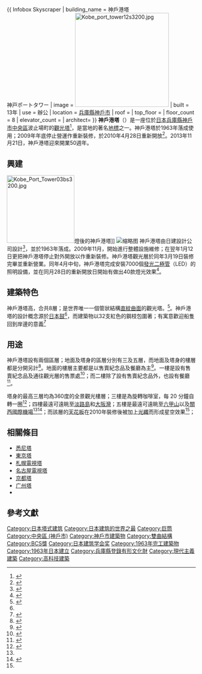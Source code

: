 
{{ Infobox Skyscraper
| building_name = 神戶港塔<br >神戸ポートタワー
| image = [[File:Kobe_port_tower12s3200.jpg|250px]]
| built  = 13年
| use = 辦公 
| location = {{JPN}}[[兵庫縣|兵庫縣]][[神戶市|神戶市]]
| roof = {{convert|108|m|ft|0|abbr=on}}
| top_floor  = {{convert|90.28|m|ft|0|abbr=on}}
| floor_count = 8 
| elevator_count  = 
| architect= 
}}
{{japanese|image=|japanese=神戸ポートタワー|kana=こうべぽーとたわー|romaji=Kōbe Pōto Tawā}}
{{Commons+cat|Kobe_Port_Tower}}
{{Portal|日本|建築}}
'''神戶港塔'''（{{lang-ja|'''神戸ポートタワー'''}}）是一座位於[[日本|日本]][[兵庫縣|兵庫縣]][[神戶市|神戶市]][[中央區_(神戶市)|中央區]]波止場町的[[觀光塔|觀光塔]]<ref>{{zh-hant}}{{cite web |title=神戶港塔 |publisher=Japan-i |accessdate=2010年8月2日 |url=http://www.japan-i.jp/cht/explorejapan/kinki/hyogo/kobe/d8jk7l000000a66p.html |archive-url=https://web.archive.org/web/20100726052235/http://www.japan-i.jp/cht/explorejapan/kinki/hyogo/kobe/d8jk7l000000a66p.html |archive-date=2010年7月26日 |dead-url=yes }}</ref>，是當地的著名[[地標|地標]]之一。神戶港塔於1963年落成使用；2009年年底停止營運作重新裝修，於2010年4月28日重新開放<ref>{{ja}}{{cite web |title=神戸ポートタワーのリニューアルオープンについて |publisher=神戶港塔 |date=2010年4月19日 |accessdate=2010年8月2日 |url=http://www.kobe-meriken.or.jp/cgi-bin/dl.cgi?100419renewal |deadurl=yes |archiveurl=https://web.archive.org/web/20100709210815/http://www.kobe-meriken.or.jp/cgi-bin/dl.cgi?100419renewal |archivedate=2010年7月9日 }}</ref>。2013年11月21日，神戶港塔迎來開業50週年。

==興建==
[[File:Kobe_Port_Tower03bs3200.jpg|180px]]燈後的神戶港塔]]
[[File:Kobe_Port_Tower_at_night.jpg|缩略图]]
神戶港塔由日建設計公司設計<ref name="oji">{{en}}{{cite web |title=Kobe Port Tower |date=2009年9月11日 |accessdate=2010年8月2日 |url=http://ojisanjake.blogspot.com/2009/09/kobe-port-tower.html |archive-date=2011年11月12日 |archive-url=https://web.archive.org/web/20111112112519/http://ojisanjake.blogspot.com/2009/09/kobe-port-tower.html |dead-url=no }}</ref>，並於1963年落成。2009年11月，開始進行整體設施維修；在翌年1月12日更把神戶港塔停止對外開放以作重新裝修。神戶港塔觀光層於同年3月19日裝修完畢並重新營業。同年4月中旬，神戶港塔完成安裝7000個[[發光二極管|發光二極管]]（LED）的照明設備，並在同月28日的重新開放日開始有做出40款燈光效果<ref name="KPT0309">{{ja}}{{cite web |title=神戸ポートタワーの営業再開及びリニューアルオープンについて |publisher=神戶港塔 |date=2010年3月8日 |accessdate=2010年8月2日 |url=http://www.kobe-meriken.or.jp/cgi-bin/dl.cgi?100312porttower |deadurl=yes |archiveurl=https://web.archive.org/web/20100812025852/http://www.kobe-meriken.or.jp/cgi-bin/dl.cgi?100312porttower |archivedate=2010年8月12日 }}</ref>。

==建築特色==
神戶港塔高{{convert|108|m|ft|0|abbr=on}}，合共8層；是世界唯一一個管狀結構[[直紋曲面|直紋曲面]]的觀光塔。<ref name="Ques">{{ja}}{{cite web |title=神戸ポートタワーって？ |publisher=神戶港塔 |accessdate=2010年8月2日 |url=http://www.kobe-meriken.or.jp/port-tower/question.html |deadurl=yes |archiveurl=https://web.archive.org/web/20130717101639/http://www.kobe-meriken.or.jp/port-tower/question.html |archivedate=2013年7月17日 }}</ref>。神戶港塔的設計概念源於[[日本雅樂樂器#打擊樂器|日本鼓]]<ref name="oji" />，而建築物以32支紅色的鋼枝包圍著；有寓意歡迎船隻回到岸邊的意義<ref>{{en}}{{cite web |title=Rise Above: Perrin Lindelauf climbs to the top of Kansai's towers |publisher=Japan Tourist Info. |accessdate=2010年8月2日 |url=http://www.japanvisitor.com/index.php?cID=357&pID=1605 |archive-date=2016年3月21日 |archive-url=https://web.archive.org/web/20160321235056/http://www.japanvisitor.com/index.php?cid=357&pid=1605 |dead-url=no }}</ref>

==用途==
神戶港塔設有兩個區層；地面及塔身的區層分別有三及五層，而地面及塔身的樓層都是分開另計<ref>{{ja}}{{cite web |title=神戸ポートタワー館内のご案内 |publisher=神戶港塔 |accessdate=2010年8月2日 |url=http://www.kobe-meriken.or.jp/port-tower/guidance.html |deadurl=yes |archiveurl=https://web.archive.org/web/20100808235746/http://www.kobe-meriken.or.jp/port-tower/guidance.html |archivedate=2010年8月8日 }}</ref>。地面的樓層主要都是以售賣紀念品及餐廳為主<ref>{{ja}}{{cite web |title=別館1F |publisher=神戶港塔 |accessdate=2010年8月2日 |url=http://www.kobe-meriken.or.jp/port-tower/guidance2.html#q-04 |deadurl=yes |archiveurl=https://web.archive.org/web/20140925125244/http://www.kobe-meriken.or.jp/port-tower/guidance2.html#q-04 |archivedate=2014年9月25日 }}</ref>。一樓是設有售賣紀念品及通往觀光層的售票處<ref>{{ja}}{{cite web |title=1F |publisher=神戶港塔 |accessdate=2010年8月2日 |url=http://www.kobe-meriken.or.jp/port-tower/guidance2.html#q-03 |deadurl=yes |archiveurl=https://web.archive.org/web/20140925125244/http://www.kobe-meriken.or.jp/port-tower/guidance2.html#q-03 |archivedate=2014年9月25日 }}</ref>；而二樓除了設有售賣紀念品外，也設有餐廳<ref>{{ja}}{{cite web |title=展望2F |publisher=神戶港塔 |accessdate=2010年8月2日 |url=http://www.kobe-meriken.or.jp/port-tower/guidance2.html#q-02 |deadurl=yes |archiveurl=https://web.archive.org/web/20140925125244/http://www.kobe-meriken.or.jp/port-tower/guidance2.html#q-02 |archivedate=2014年9月25日 }}</ref>。

塔身的最高三層均為360度的全景觀光樓層；三樓是為旋轉咖啡室，每 20 分鐘自轉一圈<ref>{{ja}}{{cite web |title=展望3F |publisher=神戶港塔 |accessdate=2010年8月2日 |url=http://www.kobe-meriken.or.jp/port-tower/guidance2.html#q-01 |deadurl=yes |archiveurl=https://web.archive.org/web/20140925125244/http://www.kobe-meriken.or.jp/port-tower/guidance2.html#q-01 |archivedate=2014年9月25日 }}</ref>；四樓最遠可遠眺至[[淡路島|淡路島]]和[[大阪灣|大阪灣]]；五樓是最遠可遠眺至[[六甲山|六甲山]]以及[[關西國際機場|關西國際機場]]<ref name="Ques" /><ref>{{ja}}{{cite web |title=展望4F/5F |publisher=神戶港塔 |accessdate=2010年8月2日 |url=http://www.kobe-meriken.or.jp/port-tower/guidance2.html#q-00 |deadurl=yes |archiveurl=https://web.archive.org/web/20140925125244/http://www.kobe-meriken.or.jp/port-tower/guidance2.html#q-00 |archivedate=2014年9月25日 }}</ref>；而該層的[[天花板|天花板]]在2010年裝修後被加上[[光纖|光纖]]而形成星空效果<ref name="KPT0309" />；

==相關條目==
* [[悉尼塔|悉尼塔]]
* [[東京塔|東京塔]]
* [[札幌電視塔|札幌電視塔]]
* [[名古屋電視塔|名古屋電視塔]]
* [[京都塔|京都塔]]
* [[广州塔|广州塔]]
* {{Osmway|99457921}}

==參考文獻==
{{reflist}}
{{coord|34|40|57.34|N|135|11|11.87|E|display=title}}

{{DEFAULTSORT:Kobe Port Tower}}
[[Category:日本塔式建筑|Category:日本塔式建筑]]
[[Category:日本建筑的世界之最|Category:日本建筑的世界之最]]
[[Category:巨筒|Category:巨筒]]
[[Category:中央區_(神戶市)|Category:中央區 (神戶市)]]
[[Category:神戶市建築物|Category:神戶市建築物]]
[[Category:雙曲結構|Category:雙曲結構]]
[[Category:BCS獎|Category:BCS獎]]
[[Category:日本建筑学会奖|Category:日本建筑学会奖]]
[[Category:1963年完工建築物|Category:1963年完工建築物]]
[[Category:1963年日本建立|Category:1963年日本建立]]
[[Category:兵庫縣登錄有形文化財|Category:兵庫縣登錄有形文化財]]
[[Category:現代主義建築|Category:現代主義建築]]
[[Category:高科技建築|Category:高科技建築]]